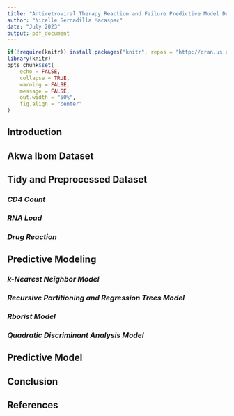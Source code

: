 ```yaml
---
title: "Antiretroviral Therapy Reaction and Failure Predictive Model Developed on the Akwa Ibom Dataset"
author: "Nicelle Sernadilla Macaspac"
date: "July 2023"
output: pdf_document
---
```



```r
if(!require(knitr)) install.packages("knitr", repos = "http://cran.us.r-project.org") # require() checks if the package exists
library(knitr)
opts_chunk$set(
	echo = FALSE,
	collapse = TRUE,
	warning = FALSE,
	message = FALSE,
	out.width = "50%",
	fig.align = "center"
)
```


## Introduction


## Akwa Ibom Dataset


## Tidy and Preprocessed Dataset


### _CD4 Count_


### _RNA Load_


### _Drug Reaction_


## Predictive Modeling


### _k-Nearest Neighbor Model_


### _Recursive Partitioning and Regression Trees Model_


### _Rborist Model_


### _Quadratic Discriminant Analysis Model_


## Predictive Model


## Conclusion


## References

